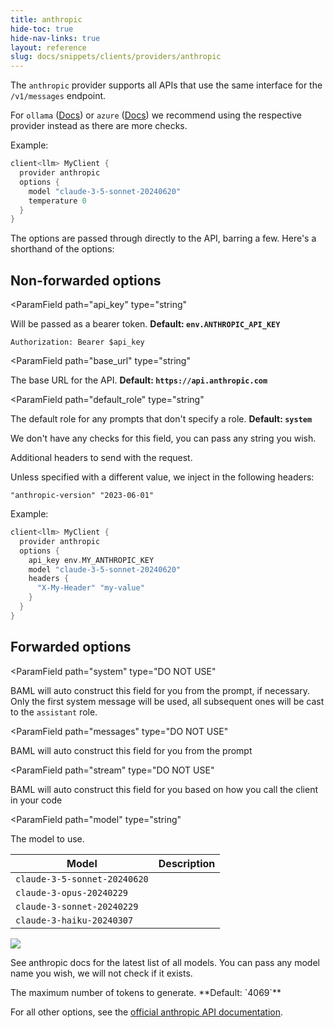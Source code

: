 ```yaml
---
title: anthropic
hide-toc: true
hide-nav-links: true
layout: reference
slug: docs/snippets/clients/providers/anthropic
---
```



The `anthropic` provider supports all APIs that use the same interface for the `/v1/messages` endpoint.

<Tip>For `ollama` ([Docs](ollama.mdx)) or `azure` ([Docs](azure.mdx)) we recommend using the respective provider instead as there are more checks.</Tip>

Example:
```rust BAML
client<llm> MyClient {
  provider anthropic
  options {
    model "claude-3-5-sonnet-20240620"
    temperature 0
  }
}
```

The options are passed through directly to the API, barring a few. Here's a shorthand of the options:

## Non-forwarded options
<ParamField
  path="api_key"
  type="string"
>
  Will be passed as a bearer token. **Default: `env.ANTHROPIC_API_KEY`**
  
  `Authorization: Bearer $api_key`
</ParamField>

<ParamField
  path="base_url"
  type="string"
>
  The base URL for the API. **Default: `https://api.anthropic.com`**
</ParamField>

<ParamField
  path="default_role"
  type="string"
>
  The default role for any prompts that don't specify a role. **Default: `system`**

  We don't have any checks for this field, you can pass any string you wish.
</ParamField>

<ParamField path="headers" type="object">
  Additional headers to send with the request.

  Unless specified with a different value, we inject in the following headers:
  ```
  "anthropic-version" "2023-06-01"
  ```

Example:
```rust
client<llm> MyClient {
  provider anthropic
  options {
    api_key env.MY_ANTHROPIC_KEY
    model "claude-3-5-sonnet-20240620"
    headers {
      "X-My-Header" "my-value"
    }
  }
}
```
</ParamField>

## Forwarded options
<ParamField
   path="system"
   type="DO NOT USE"
>
  BAML will auto construct this field for you from the prompt, if necessary.
  Only the first system message will be used, all subsequent ones will be cast to the `assistant` role.
</ParamField>

<ParamField
   path="messages"
   type="DO NOT USE"
>
  BAML will auto construct this field for you from the prompt
</ParamField>

<ParamField
   path="stream"
   type="DO NOT USE"
>
  BAML will auto construct this field for you based on how you call the client in your code
</ParamField>

<ParamField
  path="model"
  type="string"
>
  The model to use.

| Model | Description |
| --- | --- |
| `claude-3-5-sonnet-20240620` |  |
| `claude-3-opus-20240229` |  |
| `claude-3-sonnet-20240229` |  |
| `claude-3-haiku-20240307` |  |

<img src="https://mintlify.s3-us-west-1.amazonaws.com/anthropic/assets/images/3-5-sonnet-curve.png" />

See anthropic docs for the latest list of all models. You can pass any model name you wish, we will not check if it exists.
</ParamField>

<ParamField path="max_tokens" type="int">
  The maximum number of tokens to generate. **Default: `4069`**
</ParamField>


For all other options, see the [official anthropic API documentation](https://docs.anthropic.com/en/api/messages).